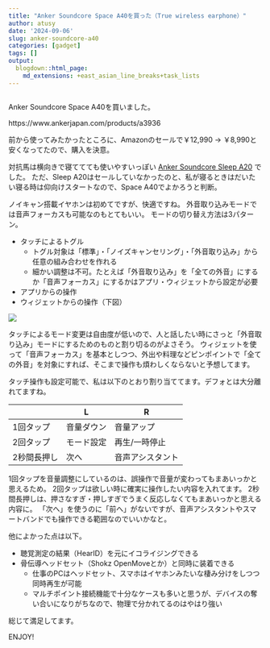 ```yaml
---
title: "Anker Soundcore Space A40を買った（True wireless earphone）"
author: atusy
date: '2024-09-06'
slug: anker-soundcore-a40
categories: [gadget]
tags: []
output:
  blogdown::html_page:
    md_extensions: +east_asian_line_breaks+task_lists
---
```


```r
```

Anker Soundcore Space A40を買いました。

https://www.ankerjapan.com/products/a3936

前から使ってみたかったところに、Amazonのセールで￥12,990 -> ￥8,990と安くなってたので、購入を決意。

対抗馬は横向きで寝ててても使いやすいっぽい [Anker Soundcore Sleep A20](https://www.ankerjapan.com/products/a6611) でした。
ただ、Sleep A20はセールしていなかったのと、私が寝るときはだいたい寝る時は仰向けスタートなので、Space A40でよかろうと判断。

ノイキャン搭載イヤホンは初めてですが、快適ですね。
外音取り込みモードでは音声フォーカスも可能なのもとてもいい。
モードの切り替え方法は3パターン。

- タッチによるトグル
  - トグル対象は「標準」・「ノイズキャンセリング」・「外音取り込み」から任意の組み合わせを作れる
  - 細かい調整は不可。たとえば「外音取り込み」を「全ての外音」にするか「音声フォーカス」にするかはアプリ・ウィジェットから設定が必要
- アプリからの操作
- ウィジェットからの操作（下図）

![](images/soundcore-widget.jpg)

タッチによるモード変更は自由度が低いので、人と話したい時にさっと「外音取り込み」モードにするためのものと割り切るのがよさそう。
ウィジェットを使って「音声フォーカス」を基本としつつ、外出や料理などピンポイントで「全ての外音」を対象にすれば、そこまで操作も煩わしくならないと予想してます。

タッチ操作も設定可能で、私は以下のとおり割り当ててます。デフォとは大分離れてますね。

| | L | R |
|-|---|---|
| 1回タップ | 音量ダウン | 音量アップ |
| 2回タップ | モード設定 | 再生/一時停止 |
| 2秒間長押し | 次へ | 音声アシスタント |

1回タップを音量調整にしているのは、誤操作で音量が変わってもまあいっかと思えるため。
2回タップは欲しい時に確実に操作したい内容を入れてます。
2秒間長押しは、押さなすぎ・押しすぎでうまく反応しなくてもまあいっかと思える内容に。
「次へ」を使うのに「前へ」がないですが、音声アシスタントやスマートバンドでも操作できる範囲なのでいいかなと。


他によかった点は以下。

- 聴覚測定の結果（HearID）を元にイコライジングできる
- 骨伝導ヘッドセット（Shokz OpenMoveとか）と同時に装着できる
  - 仕事のPCはヘッドセット、スマホはイヤホンみたいな棲み分けをしつつ同時再生が可能
  - マルチポイント接続機能で十分なケースも多いと思うが、デバイスの奪い合いになりがちなので、物理で分かれてるのはやはり強い

総じて満足してます。

ENJOY!
